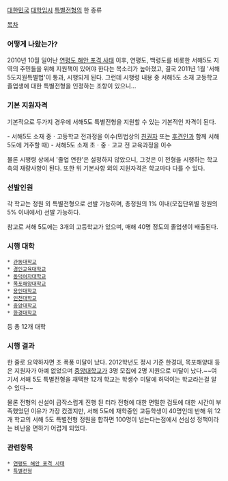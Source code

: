 [[대한민국]] [[대학입시]] [[특별전형]]의 한 종류

[[목차]]
=== 어떻게 나왔는가? ===
2010년 10월 일어난 [[연평도 해안 포격 사태]] 이후, 연평도, 백령도를 비롯한 서해5도 지역의 주민들을 위해 지원책이 있어야 한다는 목소리가 높아졌고, 결국 2011년 1월 '서해5도지원특별법'이 통과, 시행되게 된다. 그런데 시행령 내용 중 서해5도 소재 고등학교 졸업생에 대한 특별전형을 인정하는 조항이 있으니...

=== 기본 지원자격 ===
기본적으로 두가지 경우에 서해5도 특별전형을 지원할 수 있는 기본적인 자격이 된다.

- 서해5도 소재 중ㆍ고등학교 전과정을 이수(민법상의 [[친권자]] 또는 [[후견인]]과 함께 서해 5도에 거주할 때)
- 서해5도 소재 초ㆍ중ㆍ고교 전 교육과정을 이수

물론 시행령 상에서 '졸업 연한'은 설정하지 않았으니, 그것은 이 전형을 시행하는 학교 측의 재량사항이 된다. 또한 위 기본사항 외의 지원자격은 학교마다 다를 수 있다.

=== 선발인원 ===
각 학교는 정원 외 특별전형으로 선발 가능하며, 총정원의 1% 이내(모집단위별 정원의 5% 이내에서) 선발 가능하다.

참고로 서해 5도에는 3개의 고등학교가 있으며, 매해 40명 정도의 졸업생이 배출된다.

=== 시행 대학 ===

 * [[관동대학교]]
 * [[경인교육대학교]]
 * [[동덕여자대학교]]
 * [[목포해양대학교]]
 * [[용인대학교]]
 * [[인천대학교]]
 * [[중앙대학교]]
 * [[한경대학교]]

등 총 12개 대학

=== 시행 결과 ===

한 줄로 요약하자면 초 폭풍 미달이 났다.
2012학년도 정시 기준 한경대, 목포해양대 등은 지원자가 아예 없었으며 [[중앙대학교]]가 3명 모집에 2명 지원으로 미달이 났다.~~여기서 서해 5도 특별전형을 채택한 12개 학교는 학생수 미달에 허덕이는 학교라는걸 알 수 있다~~

물론 전형의 신설이 급작스럽게 진행 된 터라 전형에 대한 면밀한 검토에 대한 시간이 부족했었던 이유가 가장 컸겠지만, 서해 5도에 재학중인 고등학생이 40명인데 반해 위 12개 학교의 서해 5도 특별전형 정원을 합하면 100명이 넘는다는점에서 선심성 정책이라는 비난을 면하기 어렵게 되었다.

=== 관련항목 ===
 * [[연평도 해안 포격 사태]]
 * [[특별전형]]
